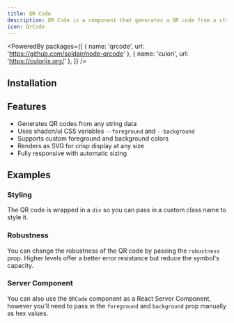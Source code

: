 ```yaml
---
title: QR Code
description: QR Code is a component that generates a QR code from a string.
icon: QrCode
---
```


<PoweredBy packages={[
  { name: 'qrcode', url: 'https://github.com/soldair/node-qrcode' },
  { name: 'culori', url: 'https://culorijs.org/' },
]} />

<Preview path="qr-code" />

## Installation

<Installer packageName="qr-code" />

## Features

- Generates QR codes from any string data
- Uses shadcn/ui CSS variables `--foreground` and `--background`
- Supports custom foreground and background colors
- Renders as SVG for crisp display at any size
- Fully responsive with automatic sizing

## Examples

### Styling

The QR code is wrapped in a `div` so you can pass in a custom class name to style it.

<Preview path="qr-code-styling" />

### Robustness

You can change the robustness of the QR code by passing the `robustness` prop. Higher levels offer a better error resistance but reduce the symbol's capacity.

<Preview path="qr-code-robust" />

### Server Component

You can also use the `QRCode` component as a React Server Component, however you'll need to pass in the `foreground` and `background` prop manually as hex values.

<Preview path="qr-code-server" />
